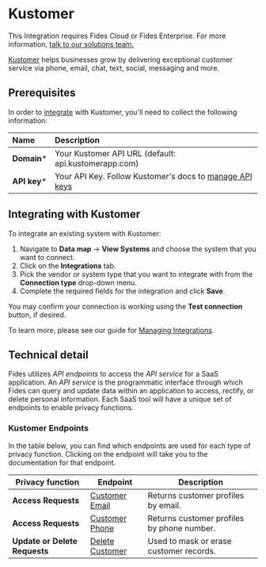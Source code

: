 
# Kustomer

<Callout emoji=""> This Integration requires Fides Cloud or Fides Enterprise. For more information, [talk to our solutions team.](https://ethyca.com/book-demo?utm_source=docs-site) </Callout>


[Kustomer](https://www.kustomer.com) helps businesses grow by delivering exceptional customer service via phone, email, chat, text, social, messaging and more.

## Prerequisites

In order to [integrate](/user-guides/integrations) with Kustomer, you'll need to collect the following information:

| Name          | Description                                                                                                                                                                                                                            |
| :------------ | :------------------------------------------------------------------------------------------------------------------------------------------------------------------------------------------------------------------------------------- |
| **Domain***  | Your Kustomer API URL (default: api.kustomerapp.com)                                                                                                                                                                                  |
| **API key*** | Your API Key. Follow Kustomer's docs to [manage API keys](https://developer.kustomer.com/kustomer-api-docs/reference/authentication) | 

## Integrating with Kustomer

To integrate an existing system with Kustomer:

1. Navigate to **Data map** → **View Systems** and choose the system that you want to connect.
2. Click on the **Integrations** tab.
3. Pick the vendor or system type that you want to integrate with from the **Connection type** drop-down menu.
4. Complete the required fields for the integration and click **Save**.

You may confirm your connection is working using the **Test connection** button, if desired.

To learn more, please see our guide for [Managing Integrations](/user-guides/integrations/manage-integrations).

## Technical detail

Fides utilizes _API endpoints_ to access the _API service_ for a SaaS application. An _API service_ is the programmatic interface through which Fides can query and update data within an application to access, rectify, or delete personal information. Each SaaS tool will have a unique set of endpoints to enable privacy functions.

### Kustomer Endpoints

In the table below, you can find which endpoints are used for each type of privacy function. Clicking on the endpoint will take you to the documentation for that endpoint.

| Privacy function              | Endpoint                                                                                        | Description                                          |
| ----------------------------- | ----------------------------------------------------------------------------------------------- | ---------------------------------------------------- |
| **Access Requests**           | [Customer Email](https://developer.kustomer.com/kustomer-api-docs/reference/getcustomerbyemail) | Returns customer profiles by email.         |
| **Access Requests**           | [Customer Phone](https://developer.kustomer.com/kustomer-api-docs/reference/getcustomerbyphone) | Returns customer profiles by phone number.       |
| **Update or Delete Requests** | [Delete Customer](https://developer.kustomer.com/kustomer-api-docs/reference/deletecustomer)    | Used to mask or erase customer records. |

